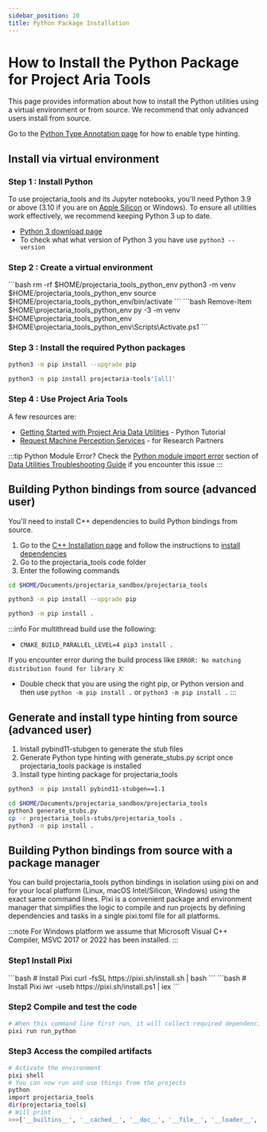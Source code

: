 ```yaml
---
sidebar_position: 20
title: Python Package Installation
---
```


# How to Install the Python Package for Project Aria Tools

This page provides information about how to install the Python utilities using a virtual environment or from source. We recommend that only advanced users install from source.

Go to the [Python Type Annotation page](/docs/data_utilities/installation/type_hinting) for how to enable type hinting.

## Install via virtual environment
### Step 1 : Install Python

To use projectaria_tools and its Jupyter notebooks, you'll need Python 3.9 or above (3.10 if you are on [Apple Silicon](https://support.apple.com/en-us/116943) or Windows). To ensure all utilities work effectively, we recommend keeping Python 3 up to date.
* [Python 3 download page](https://www.python.org/downloads/)
* To check what what version of Python 3 you have use `python3 --version`

### Step 2 : Create a virtual environment

<Tabs groupId="operating-systems">
<TabItem value="unix" label="Linux & macOS">
```bash
rm -rf $HOME/projectaria_tools_python_env
python3 -m venv $HOME/projectaria_tools_python_env
source $HOME/projectaria_tools_python_env/bin/activate
```
</TabItem>
<TabItem value="windows" label="Windows">
```bash
Remove-Item $HOME\projectaria_tools_python_env
py -3 -m venv $HOME\projectaria_tools_python_env
$HOME\projectaria_tools_python_env\Scripts\Activate.ps1
```
</TabItem>
</Tabs>

###  Step 3 : Install the required Python packages

```bash
python3 -m pip install --upgrade pip

python3 -m pip install projectaria-tools'[all]'
```
### Step 4 : Use Project Aria Tools
A few resources are:
* [Getting Started with Project Aria Data Utilities](../getting_started.mdx) - Python Tutorial
* [Request Machine Perception Services](/ARK/mps/request_mps/mps_cli_getting_started.mdx) - for Research Partners


:::tip Python Module Error?
Check the [Python module import error](/docs/data_utilities/installation/troubleshooting#python-module-import-error) section of [Data Utilities Troubleshooting Guide](/docs/data_utilities/installation/troubleshooting) if you encounter this issue
:::

## Building Python bindings from source (advanced user)
You'll need to install C++ dependencies to build Python bindings from source.

1. Go to the [C++ Installation page](/docs/data_utilities/installation/installation_cpp) and follow the instructions to [install dependencies](/docs/data_utilities/installation/installation_cpp)
2. Go to the projectaria_tools code folder
3. Enter the following commands
```bash
cd $HOME/Documents/projectaria_sandbox/projectaria_tools

python3 -m pip install --upgrade pip

python3 -m pip install .
```

:::info
For multithread build use the following:
- `CMAKE_BUILD_PARALLEL_LEVEL=4 pip3 install .`

If you encounter error during the build process like `ERROR: No matching distribution found for library X`:
- Double check that you are using the right pip, or Python version and then use `python -m pip install .` or `python3 -m pip install .`
:::

## Generate and install type hinting from source (advanced user)
1. Install pybind11-stubgen to generate the stub files
2. Generate Python type hinting with generate_stubs.py script once projectaria_tools package is installed
3. Install type hinting package for projectaria_tools
```bash
python3 -m pip install pybind11-stubgen==1.1

cd $HOME/Documents/projectaria_sandbox/projectaria_tools
python3 generate_stubs.py
cp -r projectaria_tools-stubs/projectaria_tools .
python3 -m pip install .
```

## Building Python bindings from source with a package manager

You can build projectaria_tools python bindings in isolation using pixi on and for your local platform (Linux, macOS Intel/Silicon, Windows) using the exact same command lines.
Pixi is a convenient package and environment manager that simplifies the logic to compile and run projects by defining dependencies and tasks in a single pixi.toml file for all platforms.

:::note
For Windows platform we assume that Microsoft Visual C++ Compiler, MSVC 2017 or 2022 has been installed.
:::

### Step1 Install Pixi

<Tabs groupId="operating-systems">
<TabItem value="unix" label="Linux & macOS">
```bash
# Install Pixi
curl -fsSL https://pixi.sh/install.sh | bash
```
</TabItem>
<TabItem value="windows" label="Windows">
```bash
# Install Pixi
iwr -useb https://pixi.sh/install.ps1 | iex
```
</TabItem>
</Tabs>

### Step2 Compile and test the code

```bash
# When this command line first run, it will collect required dependencies, and then trigger the build and unit test
pixi run run_python
```

### Step3 Access the compiled artifacts

```bash
# Activate the environment
pixi shell
# You can now run and use things from the projects
python
import projectaria_tools
dir(projectaria_tools)
# Will print
>>>['__builtins__', '__cached__', '__doc__', '__file__', '__loader__', '__name__', '__package__', '__path__', '__spec__', 'core']
```
